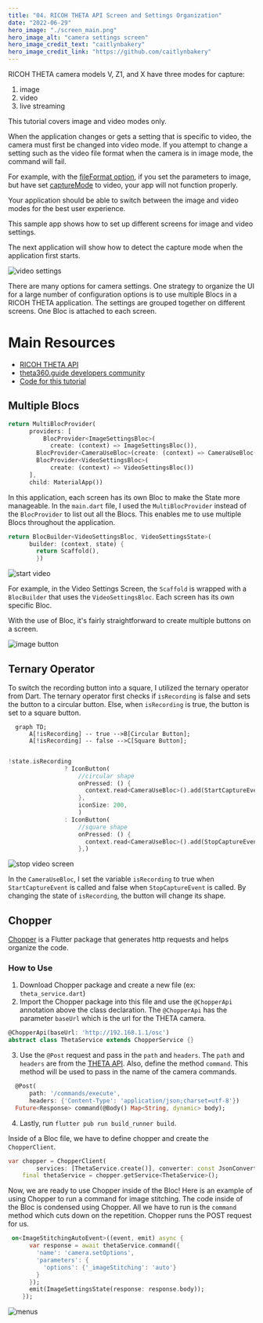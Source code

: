 ```yaml
---
title: "04. RICOH THETA API Screen and Settings Organization"
date: "2022-06-29"
hero_image: "./screen_main.png"
hero_image_alt: "camera settings screen"
hero_image_credit_text: "caitlynbakery"
hero_image_credit_link: "https://github.com/caitlynbakery"
---
```


RICOH THETA camera models V, Z1, and X have three modes for capture:

1. image
2. video
3. live streaming

This tutorial covers image and video modes only.

When the application changes or gets a setting that is specific to video, the camera must
first be changed into video mode.  If you attempt to change a setting such as the video file
format when the camera is in image mode, the command will fail.

For example, with the [fileFormat option](https://api.ricoh/docs/theta-web-api-v2.1/options/file_format/), if you set the parameters to image, but have set [captureMode](https://api.ricoh/docs/theta-web-api-v2.1/options/capture_mode/) to video, your app will not function properly.

Your application should be able to switch between the image and video modes for the best
user experience.

This sample app shows how to set up different screens for image and video settings.

The next application will show how to detect the capture mode when the application first starts.

![video settings](screen_1.png)

There are many options for camera settings.  One strategy to organize the UI for a large number of configuration options is 
to use multiple Blocs in a RICOH THETA application. The settings are grouped together on different screens. One Bloc is attached to each screen. 

# Main Resources

* [RICOH THETA API](https://api.ricoh/docs/theta-web-api-v2.1/)
* [theta360.guide developers community](https://theta360.guide/)
* [Code for this tutorial](https://github.com/theta360developers/theta_x_gs4)

## Multiple Blocs

```dart
return MultiBlocProvider(
      providers: [
          BlocProvider<ImageSettingsBloc>(
            create: (context) => ImageSettingsBloc()),
        BlocProvider<CameraUseBloc>(create: (context) => CameraUseBloc()),
        BlocProvider<VideoSettingsBloc>(
            create: (context) => VideoSettingsBloc())
      ],
      child: MaterialApp())
```

In this application, each screen has its own Bloc to make the State more manageable. In the `main.dart` file, I used the `MultiBlocProvider` instead of the `BlocProvider` to list out all the Blocs. This enables me to use multiple Blocs throughout the application.

```dart
return BlocBuilder<VideoSettingsBloc, VideoSettingsState>(
      builder: (context, state) {
        return Scaffold(),
        })
```

![start video](./screen_2.png)

For example, in the Video Settings Screen, the `Scaffold` is wrapped with a `BlocBuilder` that uses the `VideoSettingsBloc`. Each screen has its own specific Bloc. 

With the use of Bloc, it's fairly straightforward to create multiple buttons on a screen. 

![image button](./imagebutton.png)


## Ternary Operator

To switch the recording button into a square, I utilized the ternary operator from Dart. The ternary operator first checks if `isRecording` is false and sets the button to a circular button. Else, when `isRecording` is true, the button is set to a square button. 

```mermaid
  graph TD;
      A[!isRecording] -- true -->B[Circular Button];
      A[!isRecording] -- false -->C[Square Button];
     
```


```dart
!state.isRecording
                ? IconButton(
                    //circular shape
                    onPressed: () {
                      context.read<CameraUseBloc>().add(StartCaptureEvent());
                    },
                    iconSize: 200,
                    )
                : IconButton(
                    //square shape
                    onPressed: () {
                      context.read<CameraUseBloc>().add(StopCaptureEvent());
                    },)
```

![stop video screen](./screen_3.png)

In the `CameraUseBloc`, I set the variable `isRecording` to true when `StartCaptureEvent` is called and false when `StopCaptureEvent` is called. By changing the state of `isRecording`, the button will change its shape. 

## Chopper

[Chopper](https://pub.dev/packages/chopper) is a Flutter package that generates http requests and helps organize the code.

### How to Use

1. Download Chopper package and create a new file (ex: `theta_service.dart`)
2. Import the Chopper package into this file and use the `@ChopperApi` annotation above the class declaration. The `@ChopperApi` has the parameter `baseUrl` which is the url for the THETA camera.

```dart 
@ChopperApi(baseUrl: 'http://192.168.1.1/osc')
abstract class ThetaService extends ChopperService {}
```

3. Use the `@Post` request and pass in the `path` and `headers`. The `path` and `headers` are from the [THETA API](https://api.ricoh/docs/theta-web-api-v2.1/getting_started/). Also, define the method `command`. This method will be used to pass in the name of the camera commands. 

```dart
  @Post(
      path: '/commands/execute',
      headers: {'Content-Type': 'application/json;charset=utf-8'})
  Future<Response> command(@Body() Map<String, dynamic> body);
```

4. Lastly, run `flutter pub run build_runner build`.

Inside of a Bloc file, we have to define chopper and create the `ChopperClient`.

```dart 
var chopper = ChopperClient(
        services: [ThetaService.create()], converter: const JsonConverter());
    final thetaService = chopper.getService<ThetaService>();
```

Now, we are ready to use Chopper inside of the Bloc! Here is an example of using Chopper to run a command for image stitching. The code inside of the Bloc is condensed using Chopper. All we have to run is the `command` method which cuts down on the repetition. Chopper runs the POST request for us.

```dart
 on<ImageStitchingAutoEvent>((event, emit) async {
      var response = await thetaService.command({
        'name': 'camera.setOptions',
        'parameters': {
          'options': {'_imageStitching': 'auto'}
        }
      });
      emit(ImageSettingsState(response: response.body));
    });
````

![menus](screen_4.png)
